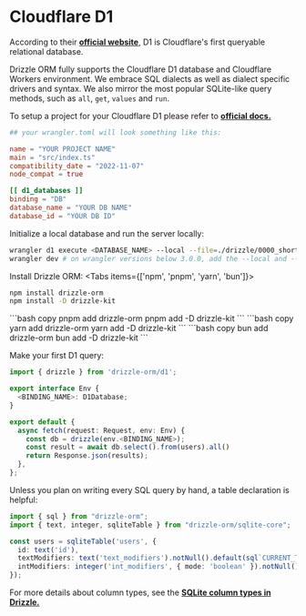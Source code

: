 
# Cloudflare D1
According to their **[official website](https://developers.cloudflare.com/d1/)**, 
D1 is Cloudflare's first queryable relational database.  
  
Drizzle ORM fully supports the Cloudflare D1 database and Cloudflare Workers environment. We embrace SQL dialects as well as dialect specific drivers and syntax. We also mirror the most popular SQLite-like query methods, such as `all`, `get`, `values` and `run`.

To setup a project for your Cloudflare D1 please refer to **[official docs.](https://developers.cloudflare.com/d1/)**

```toml
## your wrangler.toml will look something like this:

name = "YOUR PROJECT NAME"
main = "src/index.ts"
compatibility_date = "2022-11-07"
node_compat = true

[[ d1_databases ]]
binding = "DB"
database_name = "YOUR DB NAME"
database_id = "YOUR DB ID"
```

Initialize a local database and run the server locally:
```bash
wrangler d1 execute <DATABASE_NAME> --local --file=./drizzle/0000_short_lockheed.sql
wrangler dev # on wrangler versions below 3.0.0, add the --local and --persist flags
```

Install Drizzle ORM:
<Tabs items={['npm', 'pnpm', 'yarn', 'bun']}>
  <Tab>
```bash copy
npm install drizzle-orm
npm install -D drizzle-kit 
```
  </Tab>
  <Tab>
```bash copy
pnpm add drizzle-orm
pnpm add -D drizzle-kit 
```
  </Tab>
  <Tab>
```bash copy
yarn add drizzle-orm
yarn add -D drizzle-kit 
```
  </Tab>
  <Tab>
```bash copy
bun add drizzle-orm
bun add -D drizzle-kit 
```
  </Tab>
</Tabs>

Make your first D1 query:
```typescript copy
import { drizzle } from 'drizzle-orm/d1';

export interface Env {
  <BINDING_NAME>: D1Database;
}

export default {
  async fetch(request: Request, env: Env) {
    const db = drizzle(env.<BINDING_NAME>);
    const result = await db.select().from(users).all()
    return Response.json(results);
  },
};
```

Unless you plan on writing every SQL query by hand, a table declaration is helpful:
```typescript copy
import { sql } from "drizzle-orm";
import { text, integer, sqliteTable } from "drizzle-orm/sqlite-core";

const users = sqliteTable('users', {
  id: text('id'),
  textModifiers: text('text_modifiers').notNull().default(sql`CURRENT_TIMESTAMP`),
  intModifiers: integer('int_modifiers', { mode: 'boolean' }).notNull().default(false),
});
```
For more details about column types, see the **[SQLite column types in Drizzle.](/docs/column-types/sqlite)**